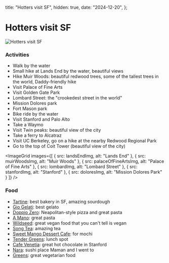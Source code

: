   title: "Hotters visit SF",
  hidden: true,
  date: "2024-12-20",
};





# Hotters visit SF

<div className="w-1/2 mx-auto">
  <Image src={hottersImg} alt="Hotters visit SF" />
</div>

### Activities
- Walk by the water
- Small hike at Lands End by the water, beautiful views
- Hike Muir Woods: beautiful redwood trees, some of the tallest trees in the world, Daddy-friendly hike
- Visit Palace of Fine Arts
- Visit Golden Gate Park
- Lombard Street: the "crookedest street in the world"
- Mission Dolores park
- Fort Mason park
- Bike ride by the water
- Visit Stanford and Palo Alto
- Take a Waymo
- Visit Twin peaks: beautiful view of the city
- Take a ferry to Alcatraz
- Visit UC Berkeley, go on a hike at the nearby Redwood Regional Park
- Go to the top of Coit Tower (beautiful view of the city)


<ImageGrid 
  images={[
    { src: landsEndImg, alt: "Lands End" },
    { src: muirWoodsImg, alt: "Muir Woods" },
    { src: palaceOfFineArtsImg, alt: "Palace of Fine Arts" },
    { src: lombardImg, alt: "Lombard Street" },
    { src: stanfordImg, alt: "Stanford" },
    { src: doloresImg, alt: "Mission Dolores Park" }
  ]}
/>



### Food
- [Tartine](https://maps.app.goo.gl/kSmVBcFXWmGv7uC39): best bakery in SF, amazing sourdough
- [Gio Gelati](https://maps.app.goo.gl/wBmThhv5iXHnmsbt8): best gelato
- [Doppio Zero](https://maps.app.goo.gl/wBmThhv5iXHnmsbt8): Neapolitan-style pizza and great pasta
- [A Mano](https://maps.app.goo.gl/nXJeckbcD4KXhTH88): great pasta
- [Wildseed](https://maps.app.goo.gl/cYShutpVF6VSrgmD7): great vegan food that you can't tell is vegan
- [Song Tea](https://maps.app.goo.gl/ypCKiN3VtHiM6VS57): amazing tea
- [Sweet Mango Dessert Cafe](https://maps.app.goo.gl/eEbNLht8d5wT413Z8): for mochi
- [Tender Greens](https://maps.app.goo.gl/oY5TvXJxRLFoaGcf7): lunch spot
- [Cafe Venetia](https://maps.app.goo.gl/dVy2XWvJq612k2cT9): great hot chocolate in Stanford
- [Nara](https://maps.app.goo.gl/H5NwzHNjv3FyweJn9): sushi place Maman and I went to
- [Greens](https://maps.app.goo.gl/ysPr5ptBsAQWnZnRA): great vegetarian food
